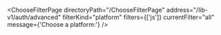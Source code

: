 

<ChooseFilterPage
  directoryPath="/ChooseFilterPage"
  address="/lib-v1/auth/advanced"
  filterKind="platform"
  filters={['js']}
  currentFilter="all"
  message={'Choose a platform:'}
/>
